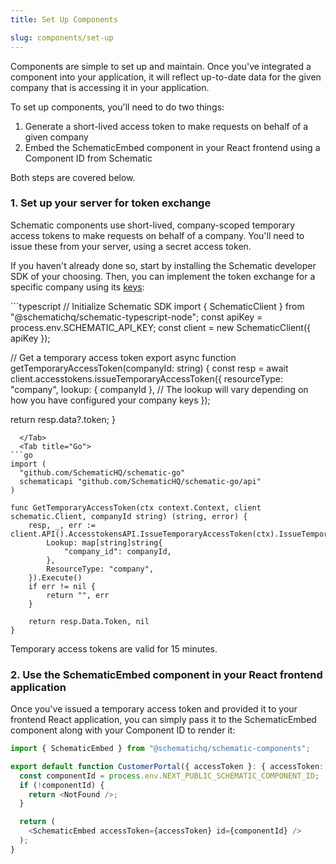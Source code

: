 ```yaml
---
title: Set Up Components

slug: components/set-up
---
```


Components are simple to set up and maintain. Once you've integrated a component into your application, it will reflect up-to-date data for the given company that is accessing it in your application.

To set up components, you'll need to do two things:
1. Generate a short-lived access token to make requests on behalf of a given company
2. Embed the SchematicEmbed component in your React frontend using a Component ID from Schematic

Both steps are covered below.

### 1. Set up your server for token exchange

Schematic components use short-lived, company-scoped temporary access tokens to make requests on behalf of a company. You'll need to issue these from your server, using a secret access token.

If you haven't already done so, start by installing the Schematic developer SDK of your choosing. Then, you can implement the token exchange for a specific company using its [keys](https://docs.schematichq.com/developer_resources/concepts#keys-vs-traits):

<Tabs>
  <Tab title="Node.js">
```typescript
// Initialize Schematic SDK
import { SchematicClient } from "@schematichq/schematic-typescript-node";
const apiKey = process.env.SCHEMATIC_API_KEY;
const client = new SchematicClient({ apiKey });

// Get a temporary access token
export async function getTemporaryAccessToken(companyId: string) {
  const resp = await client.accesstokens.issueTemporaryAccessToken({
    resourceType: "company",
    lookup: { companyId }, // The lookup will vary depending on how you have configured your company keys
  });

  return resp.data?.token;
}
```
  </Tab>
  <Tab title="Go">
```go
import (
  "github.com/SchematicHQ/schematic-go"
  schematicapi "github.com/SchematicHQ/schematic-go/api"
)

func GetTemporaryAccessToken(ctx context.Context, client schematic.Client, companyId string) (string, error) {
	resp, _, err := client.API().AccesstokensAPI.IssueTemporaryAccessToken(ctx).IssueTemporaryAccessTokenRequestBody(api.IssueTemporaryAccessTokenRequestBody{
		Lookup: map[string]string{
			"company_id": companyId,
		},
		ResourceType: "company",
	}).Execute()
	if err != nil {
		return "", err
	}

	return resp.Data.Token, nil
}
```
  </Tab>
</Tabs>

Temporary access tokens are valid for 15 minutes.

### 2. Use the SchematicEmbed component in your React frontend application

Once you've issued a temporary access token and provided it to your frontend React application, you can simply pass it to the SchematicEmbed component along with your Component ID to render it:

```typescript
import { SchematicEmbed } from "@schematichq/schematic-components";

export default function CustomerPortal({ accessToken }: { accessToken: string }) {
  const componentId = process.env.NEXT_PUBLIC_SCHEMATIC_COMPONENT_ID;
  if (!componentId) {
    return <NotFound />;
  }

  return (
    <SchematicEmbed accessToken={accessToken} id={componentId} />
  );
}
```
